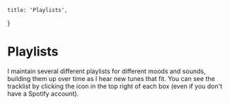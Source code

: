 
	title: 'Playlists',
}

# Playlists

I maintain several different playlists for different moods and sounds, building them up over time as I hear new tunes that fit.
You can see the tracklist by clicking the icon in the top right of each box (even if you don't have a Spotify account).

<Playlist
	title='Instrumental Indian Classical'
	url='https://open.spotify.com/embed/playlist/6XmKdz14z54cyqZQLU1xX4'
	description='A variety of pieces with different ragas, talas, and instruments.'
	featuring='Featuring Amjad Ali Khan, Shivkumar Sharma, Zakir Hussain and more.'
/>
<Playlist
	title='Modern Jazz Sounds'
	url='https://open.spotify.com/embed/playlist/2OKsa50m6rcvHlGht5SfQl'
	description='My favorite jazz tunes from the year 2000–present.'
	featuring='Featuring Kamasi Washington, Mammal Hands, Makaya McCraven and more.'
/>
<Playlist
	title='Modern/Minimal'
	url='https://open.spotify.com/embed/playlist/3sibVERgGIbtVHae6vghBO'
	description='Quiet &amp; thoughtful music with space to breathe.'
	featuring='Featuring Nils Frahm, Max Richter, Poppy Ackroyd and more.'
/>
<Playlist
	title='Noir'
	url='https://open.spotify.com/embed/playlist/0OXdIb80lAnC039WcQ2Wra'
	description='Raymond Chandler, eat your heart out.'
	featuring='Featuring Miles Davis, Bohren & der Club of Gore, Black Chamber and more.'
/>
<Playlist
	title='Rain'
	url='https://open.spotify.com/embed/playlist/6hLFlAQ8l2nn62r5cBGLQ6'
	description='Music for rainstorms and open windows.'
	featuring='Featuring Susumu Yokota, Kaitlyn Aurelia Smith, Triosk and more.'
/>
<Playlist
	title='Work Metal'
	url='https://open.spotify.com/embed/playlist/7u4fLXtFIrNRCUWUtO2WuX'
	description='Riffs to work to. Not too technical, not too heavy, not too light.'
	featuring='Featuring Mastodon, Scale the Summit, Elder and more.'
/>
